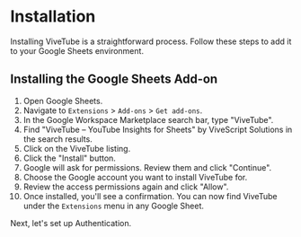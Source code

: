 # Installation

Installing ViveTube is a straightforward process. Follow these steps to add it to your Google Sheets environment.

## Installing the Google Sheets Add-on

1.  Open Google Sheets.
2.  Navigate to `Extensions` > `Add-ons` > `Get add-ons`.
3.  In the Google Workspace Marketplace search bar, type "ViveTube".
4.  Find "ViveTube – YouTube Insights for Sheets" by ViveScript Solutions in the search results.
5.  Click on the ViveTube listing.
6.  Click the "Install" button.
7.  Google will ask for permissions. Review them and click "Continue".
8.  Choose the Google account you want to install ViveTube for.
9.  Review the access permissions again and click "Allow".
10. Once installed, you'll see a confirmation. You can now find ViveTube under the `Extensions` menu in any Google Sheet.

Next, let's set up Authentication.
